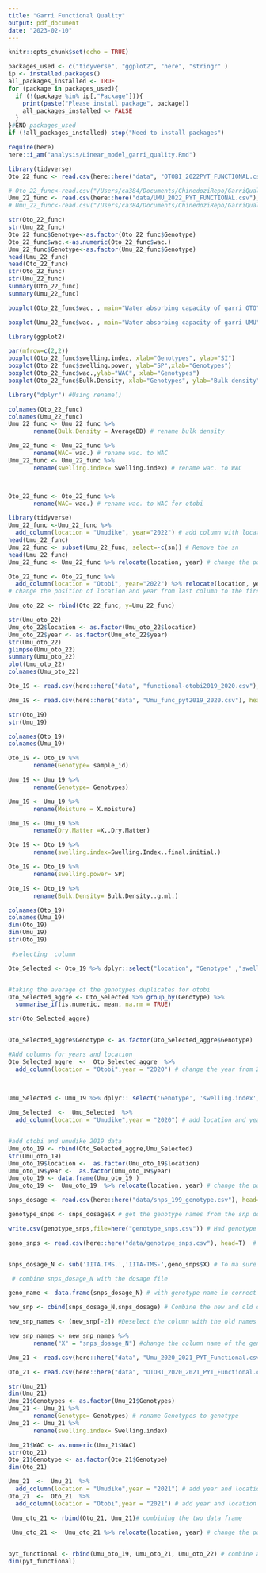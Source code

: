 ```yaml
---
title: "Garri Functional Quality"
output: pdf_document
date: "2023-02-10"
---
```


```r
knitr::opts_chunk$set(echo = TRUE)
```


```r
packages_used <- c("tidyverse", "ggplot2", "here", "stringr" )
ip <- installed.packages()
all_packages_installed <- TRUE
for (package in packages_used){
  if (!(package %in% ip[,"Package"])){
    print(paste("Please install package", package))
    all_packages_installed <- FALSE
  }
}#END packages_used
if (!all_packages_installed) stop("Need to install packages")
```

```r
require(here)
here::i_am("analysis/Linear_model_garri_quality.Rmd")
```

```r
library(tidyverse)
Oto_22_func <- read.csv(here::here("data", "OTOBI_2022PYT_FUNCTIONAL.csv"), head=T)

# Oto_22_func<-read.csv("/Users/ca384/Documents/ChinedoziRepo/GarriQuality/data/OTOBI_2022PYT_FUNCTIONAL.csv", head=T) # data for Otobi wit swelling power, swelling indx, bulk density and water absorbing capacity for 2022
Umu_22_func <- read.csv(here::here("data/UMU_2022_PYT_FUNCTIONAL.csv"), head=T)
# Umu_22_func<-read.csv("/Users/ca384/Documents/ChinedoziRepo/GarriQuality/data/UMU_2022_PYT_FUNCTIONAL.csv",head=T)# data for Umudike wit swelling power, swelling index, bulk density and water absorbing capacity for 2022

str(Oto_22_func)
str(Umu_22_func)
Oto_22_func$Genotype<-as.factor(Oto_22_func$Genotype)
Oto_22_func$wac.<-as.numeric(Oto_22_func$wac.)
Umu_22_func$Genotype<-as.factor(Umu_22_func$Genotype)
head(Umu_22_func)
head(Oto_22_func)
str(Oto_22_func)
str(Umu_22_func)
summary(Oto_22_func)
summary(Umu_22_func)
```

```r
boxplot(Oto_22_func$wac. , main="Water absorbing capacity of garri OTO",ylab = "WAC",xlab="Genotypes")

boxplot(Umu_22_func$wac. , main="Water absorbing capacity of garri UMU",ylab="WAC", xlab="Genotypes") #Removing outliers using the boxplot method

library(ggplot2)

par(mfrow=c(2,2))
boxplot(Oto_22_func$swelling.index, xlab="Genotypes", ylab="SI")
boxplot(Oto_22_func$swelling.power, ylab="SP",xlab="Genotypes")
boxplot(Oto_22_func$wac.,ylab="WAC", xlab="Genotypes")
boxplot(Oto_22_func$Bulk.Density, xlab="Genotypes", ylab="Bulk density")

```



```r
library("dplyr") #Using rename()

colnames(Oto_22_func)
colnames(Umu_22_func)
Umu_22_func <- Umu_22_func %>% 
       rename(Bulk.Density = AverageBD) # rename bulk density

Umu_22_func <- Umu_22_func %>% 
       rename(WAC= wac.) # rename wac. to WAC
Umu_22_func <- Umu_22_func %>% 
       rename(swelling.index= Swelling.index) # rename wac. to WAC



Oto_22_func <- Oto_22_func %>% 
       rename(WAC= wac.) # rename wac. to WAC for otobi
```

```r
library(tidyverse)
Umu_22_func <-Umu_22_func %>%
  add_column(location = "Umudike", year="2022") # add column with location and year for Umudike
head(Umu_22_func)
Umu_22_func <- subset(Umu_22_func, select=-c(sn)) # Remove the sn
head(Umu_22_func)
Umu_22_func <- Umu_22_func %>% relocate(location, year) # change the position of the location and year

Oto_22_func <- Oto_22_func %>%
  add_column(location = "Otobi", year="2022") %>% relocate(location, year)
# change the position of location and year from last column to the first column
```


```r
Umu_oto_22 <- rbind(Oto_22_func, y=Umu_22_func)

str(Umu_oto_22)
Umu_oto_22$location <- as.factor(Umu_oto_22$location)
Umu_oto_22$year <- as.factor(Umu_oto_22$year)
str(Umu_oto_22)
glimpse(Umu_oto_22)
summary(Umu_oto_22)
plot(Umu_oto_22)
colnames(Umu_oto_22)
```

```r
Oto_19 <- read.csv(here::here("data", "functional-otobi2019_2020.csv"), head=T)

Umu_19 <- read.csv(here::here("data", "Umu_func_pyt2019_2020.csv"), head=T)

str(Oto_19)
str(Umu_19)

colnames(Oto_19)
colnames(Umu_19)

Oto_19 <- Oto_19 %>% 
       rename(Genotype= sample_id)

Umu_19 <- Umu_19 %>% 
       rename(Genotype= Genotypes)

Umu_19 <- Umu_19 %>% 
       rename(Moisture = X.moisture)

Umu_19 <- Umu_19 %>% 
       rename(Dry.Matter =X..Dry.Matter)

Oto_19 <- Oto_19 %>% 
       rename(swelling.index=Swelling.Index..final.initial.)

Oto_19 <- Oto_19 %>% 
       rename(swelling.power= SP)

Oto_19 <- Oto_19 %>% 
       rename(Bulk.Density= Bulk.Density..g.ml.)

colnames(Oto_19)
colnames(Umu_19)
dim(Oto_19)
dim(Umu_19)
str(Oto_19)


```

```r

 #selecting  column

Oto_Selected <- Oto_19 %>% dplyr::select("location", "Genotype" ,"swelling.index", "swelling.power", "WAC"          , "Bulk.Density" )


#taking the average of the genotypes duplicates for otobi
Oto_Selected_aggre <- Oto_Selected %>% group_by(Genotype) %>%
  summarise_if(is.numeric, mean, na.rm = TRUE)

str(Oto_Selected_aggre)


Oto_Selected_aggre$Genotype <- as.factor(Oto_Selected_aggre$Genotype)

#Add columns for years and location
Oto_Selected_aggre  <-  Oto_Selected_aggre  %>%
  add_column(location = "Otobi",year = "2020") # change the year from 2019 to 2020
 


Umu_Selected <- Umu_19 %>% dplyr:: select('Genotype', 'swelling.index', 'swelling.power', 'WAC', 'Bulk.Density') # select the needed columns
 
Umu_Selected  <-  Umu_Selected  %>%
  add_column(location = "Umudike",year = "2020") # add location and year to the data frame


#add otobi and umudike 2019 data 
Umu_oto_19 <- rbind(Oto_Selected_aggre,Umu_Selected)
str(Umu_oto_19)
Umu_oto_19$location <-  as.factor(Umu_oto_19$location)
Umu_oto_19$year <-  as.factor(Umu_oto_19$year)
Umu_oto_19 <- data.frame(Umu_oto_19 )
Umu_oto_19 <-  Umu_oto_19  %>% relocate(location, year) # change the positions of year and location
```

```r

snps_dosage <- read.csv(here::here("data/snps_199_genotype.csv"), head=T)

genotype_snps <- snps_dosage$X # get the genotype names from the snp dosage file to make it look like the names on the phenotype file

write.csv(genotype_snps,file=here("genotype_snps.csv")) # Had genotype names in new order (NR17C2aF10P011)

geno_snps <- read.csv(here::here("data/genotype_snps.csv"), head=T)  # had genotype names in old order eg (NR17F10C2aP011)


snps_dosage_N <- sub('IITA.TMS.','IITA-TMS-',geno_snps$X) # To ma sure all the genotypes names are correct . Rewrite the checks

 # combine snps_dosage_N with the dosage file

geno_name <- data.frame(snps_dosage_N) # with genotype name in correct order

new_snp <- cbind(snps_dosage_N,snps_dosage) # Combine the new and old order genotype names in one data frame.

new_snp_names <- (new_snp[-2]) #Deselect the column with the old names

new_snp_names <- new_snp_names %>% 
       rename("X" = "snps_dosage_N") #change the column name of the genotypes back to X

```

```r
Umu_21 <- read.csv(here::here("data", "Umu_2020_2021_PYT_Functional.csv"), head=T) # input genotypes planted in 2020 and harvested in 2021

Oto_21 <- read.csv(here::here("data", "OTOBI_2020_2021_PYT_Functional.csv"), head=T)

str(Umu_21)
dim(Umu_21)
Umu_21$Genotypes <- as.factor(Umu_21$Genotypes)
Umu_21 <- Umu_21 %>% 
       rename(Genotype= Genotypes) # rename Genotypes to genotype
Umu_21 <- Umu_21 %>% 
       rename(swelling.index= Swelling.index)

Umu_21$WAC <- as.numeric(Umu_21$WAC)
str(Oto_21)
Oto_21$Genotype <- as.factor(Oto_21$Genotype)
dim(Oto_21)
```

```r

Umu_21  <-  Umu_21  %>%
  add_column(location = "Umudike",year = "2021") # add year and location to Umu_21
Oto_21  <-  Oto_21  %>%
  add_column(location = "Otobi",year = "2021") # add year and location to oto_21

 Umu_oto_21 <- rbind(Oto_21, Umu_21)# combining the two data frame

 Umu_oto_21 <-  Umu_oto_21 %>% relocate(location, year) # change the position of year and location
 
```

```r
pyt_functional <- rbind(Umu_oto_19, Umu_oto_21, Umu_oto_22) # combine all three years
dim(pyt_functional)

```


